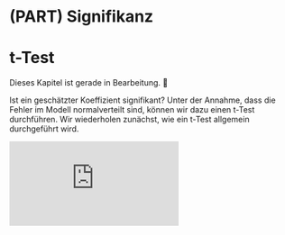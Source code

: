 # (PART) Signifikanz {-}

# t-Test

::: {.rmdwarning}
Dieses Kapitel ist gerade in Bearbeitung. &#128119;
:::

Ist ein geschätzter Koeffizient signifikant? Unter der Annahme, dass die Fehler im Modell normalverteilt sind, können wir dazu einen t-Test durchführen. Wir wiederholen zunächst, wie ein t-Test allgemein durchgeführt wird.

<div class="yt-container">
  <iframe class="responsive-iframe" src="https://www.youtube.com/embed/I0qTafaNfhM?rel=0&autoplay=0&showinfo=0" frameborder="0"></iframe>
</div>
